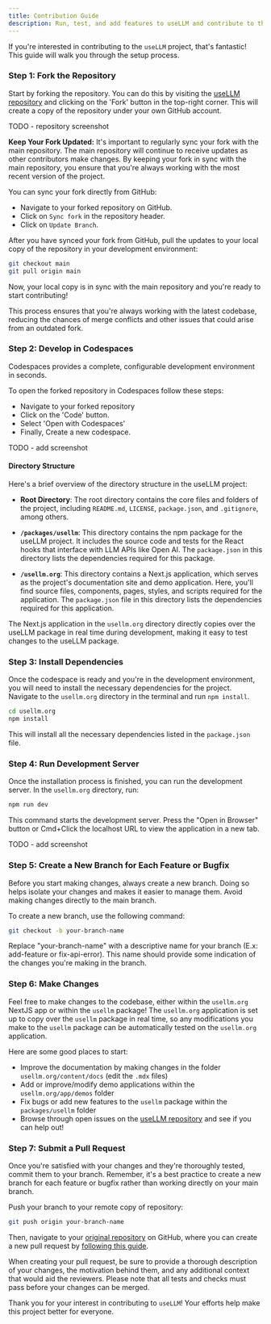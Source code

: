 ```yaml
---
title: Contribution Guide
description: Run, test, and add features to useLLM and contribute to the project!
---
```


If you're interested in contributing to the `useLLM` project, that's fantastic!
This guide will walk you through the setup process.



### Step 1: Fork the Repository

Start by forking the repository. You can do this by visiting the
[useLLM repository](https://github.com/usellm/usellm) and clicking on the 'Fork'
button in the top-right corner. This will create a copy of the repository
under your own GitHub account.

TODO - repository screenshot

**Keep Your Fork Updated:** It's important to regularly sync your fork with the main repository. 
The main repository will continue to receive updates as other contributors make changes. 
By keeping your fork in sync with the main repository, you ensure that you're always working 
with the most recent version of the project.

You can sync your fork directly from GitHub:

- Navigate to your forked repository on GitHub.
- Click on `Sync fork` in the repository header.
- Click on `Update Branch`.

After you have synced your fork from GitHub, pull the updates to your local copy 
of the repository in your development environment:

```bash
git checkout main
git pull origin main
```

Now, your local copy is in sync with the main repository  and you're ready to start contributing!

This process ensures that you're always working with the latest codebase, reducing the chances 
of merge conflicts and other issues that could arise from an outdated fork.


### Step 2: Develop in Codespaces

Codespaces provides a complete, configurable development environment in seconds.

To open the forked repository in Codespaces follow these steps: 
- Navigate to your forked repository
- Click on the 'Code' button. 
- Select 'Open with Codespaces'
- Finally, Create a new codespace.

TODO - add screenshot

#### Directory Structure

Here's a brief overview of the directory structure in the useLLM project:

- **Root Directory**: The root directory contains the core files and folders of the project,
  including `README.md`, `LICENSE`, `package.json`, and `.gitignore`, among others.

- **`/packages/usellm`**: This directory contains the npm package for the useLLM project.
  It includes the source code and tests for the React hooks that interface with LLM APIs
  like Open AI. The `package.json` in this directory lists the dependencies required for
  this package.

- **`/usellm.org`**: This directory contains a Next.js application, which serves as the
  project's documentation site and demo application. Here, you'll find source files,
  components, pages, styles, and scripts required for the application. The `package.json`
  file in this directory lists the dependencies required for this application.

The Next.js application in the `usellm.org` directory directly copies over the useLLM
package in real time during development, making it easy to test changes to the useLLM package.

### Step 3: Install Dependencies

Once the codespace is ready and you're in the development environment, you will need
to install the necessary dependencies for the project. Navigate to the `usellm.org`
directory in the terminal and run `npm install`.

```bash
cd usellm.org
npm install
```

This will install all the necessary dependencies listed in the `package.json` file.

### Step 4: Run Development Server

Once the installation process is finished, you can run the development server.
In the `usellm.org` directory, run:

```bash
npm run dev
```

This command starts the development server. Press the "Open in Browser" button or Cmd+Click
the localhost URL to view the application in a new tab.

TODO - add screenshot

### Step 5: Create a New Branch for Each Feature or Bugfix

Before you start making changes, always create a new branch. Doing so helps isolate your changes 
and makes it easier to manage them. Avoid making changes directly to the main branch.

To create a new branch, use the following command:

```bash
git checkout -b your-branch-name
```
Replace "your-branch-name" with a descriptive name for your branch (E.x: add-feature or fix-api-error). 
This name should provide some indication of the changes you're making in the branch.


### Step 6: Make Changes

Feel free to make changes to the codebase, either within the `usellm.org` NextJS app or within
the `usellm` package! The `usellm.org` application is set up to copy over the `usellm` package
in real time, so any modifications you make to the `usellm` package can be automatically
tested on the `usellm.org` application.

Here are some good places to start:

- Improve the documentation by making changes in the folder `usellm.org/content/docs` (edit the `.mdx` files)
- Add or improve/modify demo applications within the `usellm.org/app/demos` folder
- Fix bugs or add new features to the `usellm` package within the `packages/usellm` folder
- Browse through open issues on the [useLLM repository](https://github.com/usellm/usellm/issues) and see if you can help out!

### Step 7: Submit a Pull Request

Once you're satisfied with your changes and they're thoroughly tested, commit them to your
branch. Remember, it's a best practice to create a new branch for each feature or bugfix 
rather than working directly on your main branch.

Push your branch to your remote copy of repository:

```bash
git push origin your-branch-name
```

Then, navigate to your [original repository](https://usellm.org/usellm) on GitHub, 
where you can create a new pull request by [following this guide](https://docs.github.com/en/pull-requests/collaborating-with-pull-requests/proposing-changes-to-your-work-with-pull-requests/creating-a-pull-request-from-a-fork).

When creating your pull request, be sure to provide a thorough description of your 
changes, the motivation behind them, and any additional context that would aid the 
reviewers. Please note that all tests and checks must pass before your changes can be merged.

Thank you for your interest in contributing to `useLLM`! Your efforts help make this project better for everyone.
